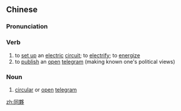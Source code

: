 ==Chinese==
{{zh-forms|s=同伙}}

===Pronunciation===
{{zh-pron
|m=tōnghuǒ
|c=tung1 fo2
|mn=qz:tông-hér/xm,zz:tông-hóⁿ
|cat=v,n
}}

===Verb===
{{zh-verb}}

# to [[set up]] an [[electric]] [[circuit]]; to [[electrify]]; to [[energize]]
# to [[publish]] an [[open]] [[telegram]] (making known one's political views)

===Noun===
{{zh-noun}}

# [[circular]] or [[open]] [[telegram]]

[[zh:同夥]]